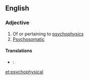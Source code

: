 ==English==

===Adjective===
{{en-adj|-}}

# Of or pertaining to [[psychophysics]]
# [[psychosomatic|Psychosomatic]]

====Translations====
{{trans-top|of or pertaining to psychophysics}}
* {{ttbc|fr}}: {{t+|fr|psychophysique|m|f}}
{{trans-mid}}
{{trans-bottom}}

{{trans-top|psychosomatic}}
{{trans-mid}}
{{trans-bottom}}

[[et:psychophysical]]